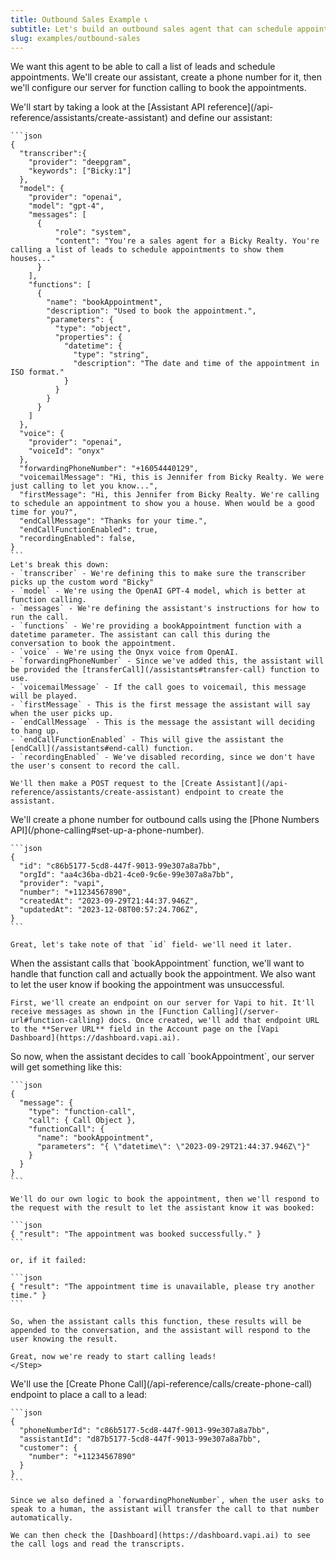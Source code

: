 ```yaml
---
title: Outbound Sales Example 📞
subtitle: Let's build an outbound sales agent that can schedule appointments.
slug: examples/outbound-sales
---
```



We want this agent to be able to call a list of leads and schedule appointments. We'll create our assistant, create a phone number for it, then we'll configure our server for function calling to book the appointments.

<Steps>
  <Step title="Create an assistant">
    We'll start by taking a look at the [Assistant API
    reference](/api-reference/assistants/create-assistant) and define our
    assistant:

    ```json
    {
      "transcriber":{
        "provider": "deepgram",
        "keywords": ["Bicky:1"]
      },
      "model": {
        "provider": "openai",
        "model": "gpt-4",
        "messages": [
          {
              "role": "system",
              "content": "You're a sales agent for a Bicky Realty. You're calling a list of leads to schedule appointments to show them houses..."
          }
        ],
        "functions": [
          {
            "name": "bookAppointment",
            "description": "Used to book the appointment.",
            "parameters": {
              "type": "object",
              "properties": {
                "datetime": {
                  "type": "string",
                  "description": "The date and time of the appointment in ISO format."
                }
              }
            }
          }
        ]
      },
      "voice": {
        "provider": "openai",
        "voiceId": "onyx"
      },
      "forwardingPhoneNumber": "+16054440129",
      "voicemailMessage": "Hi, this is Jennifer from Bicky Realty. We were just calling to let you know...",
      "firstMessage": "Hi, this Jennifer from Bicky Realty. We're calling to schedule an appointment to show you a house. When would be a good time for you?",
      "endCallMessage": "Thanks for your time.",
      "endCallFunctionEnabled": true,
      "recordingEnabled": false,
    }
    ```
    Let's break this down:
    - `transcriber` - We're defining this to make sure the transcriber picks up the custom word "Bicky"
    - `model` - We're using the OpenAI GPT-4 model, which is better at function calling.
    - `messages` - We're defining the assistant's instructions for how to run the call.
    - `functions` - We're providing a bookAppointment function with a datetime parameter. The assistant can call this during the conversation to book the appointment.
    - `voice` - We're using the Onyx voice from OpenAI.
    - `forwardingPhoneNumber` - Since we've added this, the assistant will be provided the [transferCall](/assistants#transfer-call) function to use.
    - `voicemailMessage` - If the call goes to voicemail, this message will be played.
    - `firstMessage` - This is the first message the assistant will say when the user picks up.
    - `endCallMessage` - This is the message the assistant will deciding to hang up.
    - `endCallFunctionEnabled` - This will give the assistant the [endCall](/assistants#end-call) function.
    - `recordingEnabled` - We've disabled recording, since we don't have the user's consent to record the call.

    We'll then make a POST request to the [Create Assistant](/api-reference/assistants/create-assistant) endpoint to create the assistant.

  </Step>
  <Step title="Create a phone number">
    We'll create a phone number for outbound calls using the [Phone Numbers API](/phone-calling#set-up-a-phone-number).

    ```json
    {
      "id": "c86b5177-5cd8-447f-9013-99e307a8a7bb",
      "orgId": "aa4c36ba-db21-4ce0-9c6e-99e307a8a7bb",
      "provider": "vapi",
      "number": "+11234567890",
      "createdAt": "2023-09-29T21:44:37.946Z",
      "updatedAt": "2023-12-08T00:57:24.706Z",
    }
    ```

    Great, let's take note of that `id` field- we'll need it later.

  </Step>
  <Step title="Configure your Server URL">
    When the assistant calls that `bookAppointment` function, we'll want to handle that function call and actually book the appointment. We also want to let the user know if booking the appointment was unsuccessful.

    First, we'll create an endpoint on our server for Vapi to hit. It'll receive messages as shown in the [Function Calling](/server-url#function-calling) docs. Once created, we'll add that endpoint URL to the **Server URL** field in the Account page on the [Vapi Dashboard](https://dashboard.vapi.ai).

  </Step>
    <Step title="Handle function calls">
    So now, when the assistant decides to call `bookAppointment`, our server will get something like this:

    ```json
    {
      "message": {
        "type": "function-call",
        "call": { Call Object },
        "functionCall": {
          "name": "bookAppointment",
          "parameters": "{ \"datetime\": \"2023-09-29T21:44:37.946Z\"}"
        }
      }
    }
    ```

    We'll do our own logic to book the appointment, then we'll respond to the request with the result to let the assistant know it was booked:

    ```json
    { "result": "The appointment was booked successfully." }
    ```

    or, if it failed:

    ```json
    { "result": "The appointment time is unavailable, please try another time." }
    ```

    So, when the assistant calls this function, these results will be appended to the conversation, and the assistant will respond to the user knowing the result.

    Great, now we're ready to start calling leads!
    </Step>

  <Step title="Place a call">
    We'll use the [Create Phone Call](/api-reference/calls/create-phone-call) endpoint to place a call to a lead:

    ```json
    {
      "phoneNumberId": "c86b5177-5cd8-447f-9013-99e307a8a7bb",
      "assistantId": "d87b5177-5cd8-447f-9013-99e307a8a7bb",
      "customer": {
        "number": "+11234567890"
      }
    }
    ```

    Since we also defined a `forwardingPhoneNumber`, when the user asks to speak to a human, the assistant will transfer the call to that number automatically.

    We can then check the [Dashboard](https://dashboard.vapi.ai) to see the call logs and read the transcripts.

  </Step>
</Steps>
